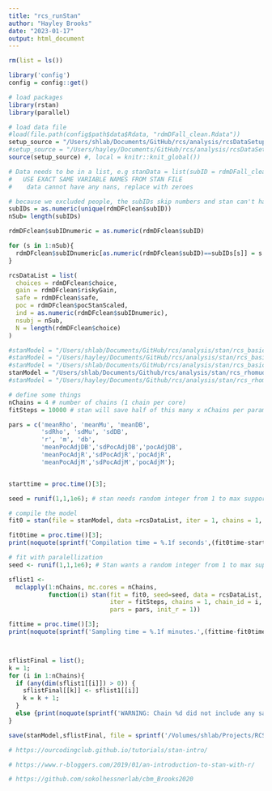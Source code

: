 ```yaml
---
title: "rcs_runStan"
author: "Hayley Brooks"
date: "2023-01-17"
output: html_document
---
```


```r
rm(list = ls())

library('config')
config = config::get()

# load packages
library(rstan)
library(parallel)

# load data file
#load(file.path(config$path$data$Rdata, "rdmDFall_clean.Rdata"))
setup_source = "/Users/shlab/Documents/GitHub/rcs/analysis/rcsDataSetup.R" # run our set up script (which loads all the data)
#setup_source = "/Users/hayley/Documents/GitHub/rcs/analysis/rcsDataSetup.R"
source(setup_source) #, local = knitr::knit_global())

```

```r

# Data needs to be in a list, e.g stanData = list(subID = rdmDFall_clean$subID, etc)
#   USE EXACT SAME VARIABLE NAMES FROM STAN FILE
#    data cannot have any nans, replace with zeroes

# because we excluded people, the subIDs skip numbers and stan can't handle this so we need to change the subIDs to be linearly
subIDs = as.numeric(unique(rdmDFclean$subID))
nSub= length(subIDs)

rdmDFclean$subIDnumeric = as.numeric(rdmDFclean$subID)

for (s in 1:nSub){
  rdmDFclean$subIDnumeric[as.numeric(rdmDFclean$subID)==subIDs[s]] = s
}

rcsDataList = list(
  choices = rdmDFclean$choice,
  gain = rdmDFclean$riskyGain,
  safe = rdmDFclean$safe,
  poc = rdmDFclean$pocStanScaled,
  ind = as.numeric(rdmDFclean$subIDnumeric),
  nsubj = nSub,
  N = length(rdmDFclean$choice)
)


```


```r
#stanModel = "/Users/shlab/Documents/GitHub/rcs/analysis/stan/rcs_basic0_rhomu.stan"
#stanModel = "/Users/hayley/Documents/GitHub/rcs/analysis/stan/rcs_basic0_rhomu.stan"
#stanModel = "/Users/shlab/Documents/GitHub/rcs/analysis/stan/rcs_basic0_rhomudb.stan"
stanModel = "/Users/shlab/Documents/Github/rcs/analysis/stan/rcs_rhomudb_pocadj.stan"
#stanModel = "/Users/hayley/Documents/Github/rcs/analysis/stan/rcs_rhomudb_pocadj.stan"
```

```r

# define some things
nChains = 4 # number of chains (1 chain per core)
fitSteps = 10000 # stan will save half of this many x nChains per parameter (for bigger samples, do 10,000 - for testing do 200)

pars = c('meanRho', 'meanMu', 'meanDB',
         'sdRho', 'sdMu', 'sdDB',
         'r', 'm', 'db',
         'meanPocAdjDB','sdPocAdjDB','pocAdjDB',
         'meanPocAdjR','sdPocAdjR','pocAdjR',
         'meanPocAdjM','sdPocAdjM','pocAdjM');


starttime = proc.time()[3];

seed = runif(1,1,1e6); # stan needs random integer from 1 to max supportable

# compile the model
fit0 = stan(file = stanModel, data =rcsDataList, iter = 1, chains = 1, pars=pars, init_r = 1); # this initializes or sets up the model

fit0time = proc.time()[3];
print(noquote(sprintf('Compilation time = %.1f seconds',(fit0time-starttime))));

# fit with paralellization
seed <- runif(1,1,1e6); # Stan wants a random integer from 1 to max supportable

sflist1 <-
  mclapply(1:nChains, mc.cores = nChains,
           function(i) stan(fit = fit0, seed=seed, data = rcsDataList,
                            iter = fitSteps, chains = 1, chain_id = i,
                            pars = pars, init_r = 1))

fittime = proc.time()[3];
print(noquote(sprintf('Sampling time = %.1f minutes.',(fittime-fit0time)/60)))



sflistFinal = list();
k = 1;
for (i in 1:nChains){
  if (any(dim(sflist1[[i]]) > 0)) {
    sflistFinal[[k]] <- sflist1[[i]]
    k = k + 1;
  }
  else {print(noquote(sprintf('WARNING: Chain %d did not include any samples.',i)))}
}

save(stanModel,sflistFinal, file = sprintf('/Volumes/shlab/Projects/RCS/data/Rdata/stanModelOutput/rcs_rhoMuDB_pocadj_%s.Rdata',format(Sys.Date(), format="%Y%m%d")))

```




```r
# https://ourcodingclub.github.io/tutorials/stan-intro/

# https://www.r-bloggers.com/2019/01/an-introduction-to-stan-with-r/

# https://github.com/sokolhessnerlab/cbm_Brooks2020
```

